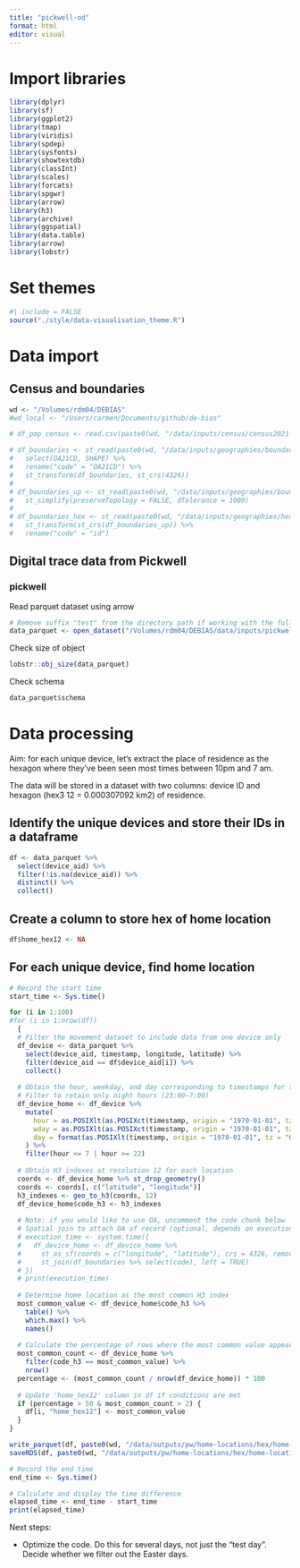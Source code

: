 ```yaml
---
title: "pickwell-od"
format: html
editor: visual
---
```


# Import libraries

```r
library(dplyr)
library(sf)
library(ggplot2)
library(tmap)
library(viridis)
library(spdep)
library(sysfonts)
library(showtextdb)
library(classInt)
library(scales)
library(forcats)
library(spgwr)
library(arrow)
library(h3)
library(archive)
library(ggspatial)
library(data.table)
library(arrow)
library(lobstr)
```

# Set themes

```r
#| include = FALSE
source("./style/data-visualisation_theme.R")
```

# Data import

## Census and boundaries

```r
wd <- "/Volumes/rdm04/DEBIAS"
#wd_local <- "/Users/carmen/Documents/github/de-bias"

```

```r
# df_pop_census <- read.csv(paste0(wd, "/data/inputs/census/census2021-ts/census2021-ts001/census2021-ts001-ltla.csv")) %>% select(date, geography, geography.code, Residence.type..Total..measures..Value) %>% rename("code" = "geography.code", "name" = "geography", "pop" = "Residence.type..Total..measures..Value")

# df_boundaries <- st_read(paste0(wd, "/data/inputs/geographies/boundaries/OA_2021_EW_BFC_V8.gpkg")) %>% 
#   select(OA21CD, SHAPE) %>%
#   rename("code" = "OA21CD") %>% 
#   st_transform(df_boundaries, st_crs(4326))
# 
# df_boundaries_up <- st_read(paste0(wd, "/data/inputs/geographies/boundaries/RGN_Dec_2021_EN_BFC_2022.gpkg")) %>% 
#   st_simplify(preserveTopology = FALSE, dTolerance = 1000)
# 
# df_boundaries_hex <- st_read(paste0(wd, "/data/inputs/geographies/hexboundaries/uk-local-authority-districts-2021.geojson")) %>% 
#   st_transform(st_crs(df_boundaries_up)) %>% 
#   rename("code" = "id")
```

## Digital trace data from Pickwell

### pickwell

Read parquet dataset using arrow

```r
# Remove suffix "test" from the directory path if working with the full dataset. Test is for a smaller portion (e.g. one day)
data_parquet <- open_dataset("/Volumes/rdm04/DEBIAS/data/inputs/pickwell/uk_parquet/converted_parquet_test/part-0.parquet", format="parquet")   
```

Check size of object

```r
lobstr::obj_size(data_parquet)
```

Check schema

```r
data_parquet$schema
```

# Data processing

Aim: for each unique device, let's extract the place of residence as the hexagon where they've been seen most times between 10pm and 7 am.

The data will be stored in a dataset with two columns: device ID and hexagon (hex3 12 = 0.000307092 km2) of residence.

## Identify the unique devices and store their IDs in a dataframe

```r
df <- data_parquet %>% 
  select(device_aid) %>%
  filter(!is.na(device_aid)) %>% 
  distinct() %>%
  collect() 

```

## Create a column to store hex of home location

```r
df$home_hex12 <- NA
```

## For each unique device, find home location

```r
# Record the start time
start_time <- Sys.time()

for (i in 1:100) 
#for (i in 1:nrow(df)) 
  {
  # Filter the movement dataset to include data from one device only
  df_device <- data_parquet %>%
    select(device_aid, timestamp, longitude, latitude) %>%
    filter(device_aid == df$device_aid[i]) %>%
    collect()
  
  # Obtain the hour, weekday, and day corresponding to timestamps for the device
  # Filter to retain only night hours (23:00–7:00)
  df_device_home <- df_device %>%
    mutate(
      hour = as.POSIXlt(as.POSIXct(timestamp, origin = "1970-01-01", tz = "GMT"))$hour,
      wday = as.POSIXlt(as.POSIXct(timestamp, origin = "1970-01-01", tz = "GMT"))$wday,
      day = format(as.POSIXlt(timestamp, origin = "1970-01-01", tz = "GMT"), "%Y-%m-%d")
    ) %>%
    filter(hour <= 7 | hour >= 22)
  
  # Obtain H3 indexes at resolution 12 for each location
  coords <- df_device_home %>% st_drop_geometry()
  coords <- coords[, c("latitude", "longitude")]
  h3_indexes <- geo_to_h3(coords, 12)
  df_device_home$code_h3 <- h3_indexes
  
  # Note: if you would like to use OA, uncomment the code chunk below
  # Spatial join to attach OA of record (optional, depends on execution time)
  # execution_time <- system.time({
  #   df_device_home <- df_device_home %>%
  #     st_as_sf(coords = c("longitude", "latitude"), crs = 4326, remove = FALSE) %>%
  #     st_join(df_boundaries %>% select(code), left = TRUE)
  # })
  # print(execution_time)
  
  # Determine home location as the most common H3 index
  most_common_value <- df_device_home$code_h3 %>%
    table() %>%
    which.max() %>%
    names()
  
  # Calculate the percentage of rows where the most common value appears
  most_common_count <- df_device_home %>%
    filter(code_h3 == most_common_value) %>%
    nrow()
  percentage <- (most_common_count / nrow(df_device_home)) * 100
  
  # Update 'home_hex12' column in df if conditions are met
  if (percentage > 50 & most_common_count > 2) {
    df[i, "home_hex12"] <- most_common_value
  }
}

write_parquet(df, paste0(wd, "/data/outputs/pw/home-locations/hex/home-location_hex.parquet"))
saveRDS(df, paste0(wd, "/data/outputs/pw/home-locations/hex/home-location_hex.rds"))

# Record the end time
end_time <- Sys.time()

# Calculate and display the time difference
elapsed_time <- end_time - start_time
print(elapsed_time)
```

Next steps:

-   Optimize the code. Do this for several days, not just the "test day". Decide whether we filter out the Easter days.
